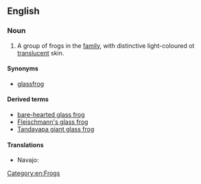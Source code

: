 ==English==
{{wikipedia}}

===Noun===
{{en-noun|head=[[glass]] [[frog]]}}

# A group of frogs in the ''{{taxlink|Centrolenidae|family}}'' [[family]], with distinctive light-coloured ot [[translucent]] skin.

====Synonyms====
* [[glassfrog]]

====Derived terms====
* [[bare-hearted glass frog]]
* [[Fleischmann's glass frog]]
* [[Tandayapa giant glass frog]]

====Translations====
{{trans-top|frog}}
* Navajo: {{t|nv|chʼał niłtólí}}
{{trans-mid}}
{{trans-bottom}}

[[Category:en:Frogs]]